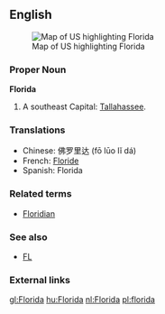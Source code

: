 ==English==
[[Image:Map of USA highlighting Florida.png|thumb|right|Map of US highlighting Florida]]

===Proper Noun===
'''Florida'''
#A southeast {{USstate}}  Capital: [[Tallahassee]].


===Translations===
*Chinese: 佛罗里达 (f&#333; l&#363;o lĭ dá)
*French: [[Floride]] {{f}}
*Spanish:  Florida {{f}}

===Related terms===
*[[Floridian]]

===See also===
*[[FL]]

===External links===
{{pedialite}}

[[gl:Florida]]
[[hu:Florida]]
[[nl:Florida]]
[[pl:florida]]